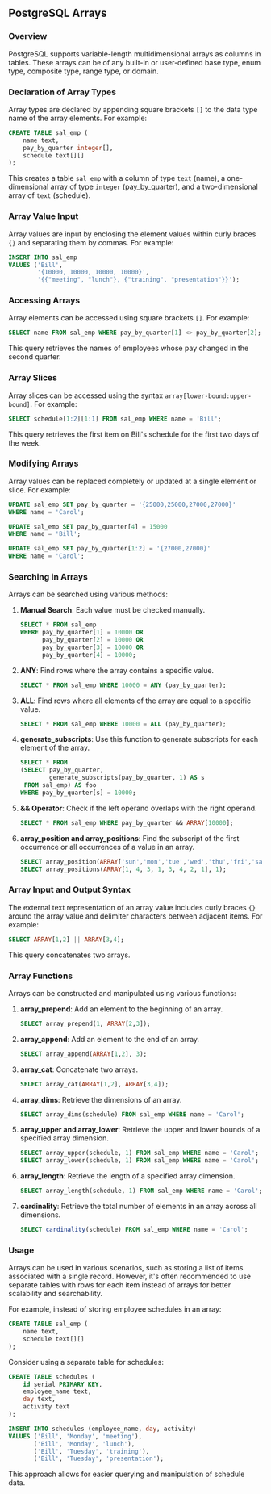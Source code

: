 ## PostgreSQL Arrays

### Overview

PostgreSQL supports variable-length multidimensional arrays as columns in tables. These arrays can be of any built-in or user-defined base type, enum type, composite type, range type, or domain.

### Declaration of Array Types

Array types are declared by appending square brackets `[]` to the data type name of the array elements. For example:

```sql
CREATE TABLE sal_emp (
    name text,
    pay_by_quarter integer[],
    schedule text[][]
);
```

This creates a table `sal_emp` with a column of type `text` (name), a one-dimensional array of type `integer` (pay_by_quarter), and a two-dimensional array of `text` (schedule).

### Array Value Input

Array values are input by enclosing the element values within curly braces `{}` and separating them by commas. For example:

```sql
INSERT INTO sal_emp
VALUES ('Bill',
        '{10000, 10000, 10000, 10000}',
        '{{"meeting", "lunch"}, {"training", "presentation"}}');
```

### Accessing Arrays

Array elements can be accessed using square brackets `[]`. For example:

```sql
SELECT name FROM sal_emp WHERE pay_by_quarter[1] <> pay_by_quarter[2];
```

This query retrieves the names of employees whose pay changed in the second quarter.

### Array Slices

Array slices can be accessed using the syntax `array[lower-bound:upper-bound]`. For example:

```sql
SELECT schedule[1:2][1:1] FROM sal_emp WHERE name = 'Bill';
```

This query retrieves the first item on Bill's schedule for the first two days of the week.

### Modifying Arrays

Array values can be replaced completely or updated at a single element or slice. For example:

```sql
UPDATE sal_emp SET pay_by_quarter = '{25000,25000,27000,27000}'
WHERE name = 'Carol';

UPDATE sal_emp SET pay_by_quarter[4] = 15000
WHERE name = 'Bill';

UPDATE sal_emp SET pay_by_quarter[1:2] = '{27000,27000}'
WHERE name = 'Carol';
```

### Searching in Arrays

Arrays can be searched using various methods:

1. **Manual Search**: Each value must be checked manually.

   ```sql
   SELECT * FROM sal_emp
   WHERE pay_by_quarter[1] = 10000 OR
         pay_by_quarter[2] = 10000 OR
         pay_by_quarter[3] = 10000 OR
         pay_by_quarter[4] = 10000;
   ```

2. **ANY**: Find rows where the array contains a specific value.

   ```sql
   SELECT * FROM sal_emp WHERE 10000 = ANY (pay_by_quarter);
   ```

3. **ALL**: Find rows where all elements of the array are equal to a specific value.

   ```sql
   SELECT * FROM sal_emp WHERE 10000 = ALL (pay_by_quarter);
   ```

4. **generate_subscripts**: Use this function to generate subscripts for each element of the array.

   ```sql
   SELECT * FROM
   (SELECT pay_by_quarter,
           generate_subscripts(pay_by_quarter, 1) AS s
    FROM sal_emp) AS foo
   WHERE pay_by_quarter[s] = 10000;
   ```

5. **&& Operator**: Check if the left operand overlaps with the right operand.

   ```sql
   SELECT * FROM sal_emp WHERE pay_by_quarter && ARRAY[10000];
   ```

6. **array_position and array_positions**: Find the subscript of the first occurrence or all occurrences of a value in an array.
   ```sql
   SELECT array_position(ARRAY['sun','mon','tue','wed','thu','fri','sat'], 'mon');
   SELECT array_positions(ARRAY[1, 4, 3, 1, 3, 4, 2, 1], 1);
   ```

### Array Input and Output Syntax

The external text representation of an array value includes curly braces `{}` around the array value and delimiter characters between adjacent items. For example:

```sql
SELECT ARRAY[1,2] || ARRAY[3,4];
```

This query concatenates two arrays.

### Array Functions

Arrays can be constructed and manipulated using various functions:

1. **array_prepend**: Add an element to the beginning of an array.

   ```sql
   SELECT array_prepend(1, ARRAY[2,3]);
   ```

2. **array_append**: Add an element to the end of an array.

   ```sql
   SELECT array_append(ARRAY[1,2], 3);
   ```

3. **array_cat**: Concatenate two arrays.

   ```sql
   SELECT array_cat(ARRAY[1,2], ARRAY[3,4]);
   ```

4. **array_dims**: Retrieve the dimensions of an array.

   ```sql
   SELECT array_dims(schedule) FROM sal_emp WHERE name = 'Carol';
   ```

5. **array_upper and array_lower**: Retrieve the upper and lower bounds of a specified array dimension.

   ```sql
   SELECT array_upper(schedule, 1) FROM sal_emp WHERE name = 'Carol';
   SELECT array_lower(schedule, 1) FROM sal_emp WHERE name = 'Carol';
   ```

6. **array_length**: Retrieve the length of a specified array dimension.

   ```sql
   SELECT array_length(schedule, 1) FROM sal_emp WHERE name = 'Carol';
   ```

7. **cardinality**: Retrieve the total number of elements in an array across all dimensions.
   ```sql
   SELECT cardinality(schedule) FROM sal_emp WHERE name = 'Carol';
   ```

### Usage

Arrays can be used in various scenarios, such as storing a list of items associated with a single record. However, it's often recommended to use separate tables with rows for each item instead of arrays for better scalability and searchability.

For example, instead of storing employee schedules in an array:

```sql
CREATE TABLE sal_emp (
    name text,
    schedule text[][]
);
```

Consider using a separate table for schedules:

```sql
CREATE TABLE schedules (
    id serial PRIMARY KEY,
    employee_name text,
    day text,
    activity text
);

INSERT INTO schedules (employee_name, day, activity)
VALUES ('Bill', 'Monday', 'meeting'),
       ('Bill', 'Monday', 'lunch'),
       ('Bill', 'Tuesday', 'training'),
       ('Bill', 'Tuesday', 'presentation');
```

This approach allows for easier querying and manipulation of schedule data.
